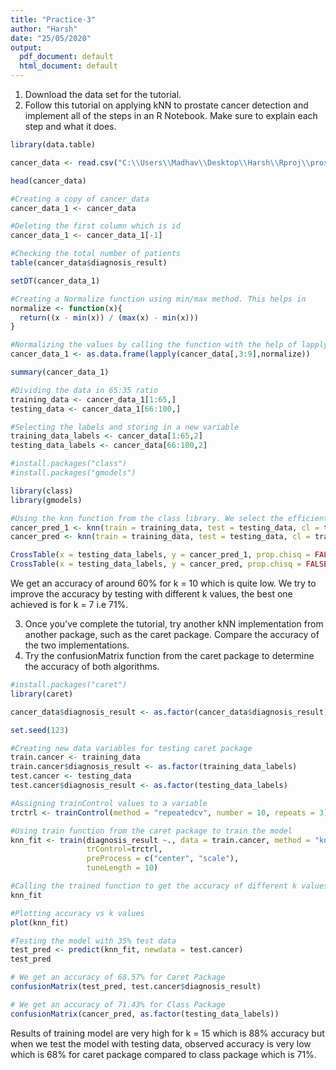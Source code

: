```yaml
---
title: "Practice-3"
author: "Harsh"
date: "25/05/2020"
output:
  pdf_document: default
  html_document: default
---
```


1. Download the data set for the tutorial.
2. Follow this tutorial on applying kNN to prostate cancer detection and implement all of the steps in an R Notebook. Make sure to explain each step and what it does.

```r

library(data.table)

cancer_data <- read.csv("C:\\Users\\Madhav\\Desktop\\Harsh\\Rproj\\prostate_cancer.csv", header = TRUE, stringsAsFactors = FALSE)

head(cancer_data)

#Creating a copy of cancer_data
cancer_data_1 <- cancer_data

#Deleting the first column which is id 
cancer_data_1 <- cancer_data_1[-1]

#Checking the total number of patients
table(cancer_data$diagnosis_result)

setDT(cancer_data_1)

#Creating a Normalize function using min/max method. This helps in 
normalize <- function(x){
  return((x - min(x)) / (max(x) - min(x)))
}

#Normalizing the values by calling the function with the help of lapply
cancer_data_1 <- as.data.frame(lapply(cancer_data[,3:9],normalize))

summary(cancer_data_1)

#Dividing the data in 65:35 ratio
training_data <- cancer_data_1[1:65,]
testing_data <- cancer_data_1[66:100,]

#Selecting the labels and storing in a new variable
training_data_labels <- cancer_data[1:65,2]
testing_data_labels <- cancer_data[66:100,2]

```


```r

#install.packages("class")
#install.packages("gmodels")

library(class)
library(gmodels)

#Using the knn function from the class library. We select the efficient value which is k = 7. We get an accuracy of 71.4% with k = 7 and With k = 10 we get 62%
cancer_pred_1 <- knn(train = training_data, test = testing_data, cl = training_data_labels, k = 10)
cancer_pred <- knn(train = training_data, test = testing_data, cl = training_data_labels, k = 7)

CrossTable(x = testing_data_labels, y = cancer_pred_1, prop.chisq = FALSE)
CrossTable(x = testing_data_labels, y = cancer_pred, prop.chisq = FALSE)

```
We get an accuracy of around 60% for k = 10 which is quite low. We try to improve the accuracy by testing with different k values, the best one achieved is for k = 7 i.e 71%.


3. Once you've complete the tutorial, try another kNN implementation from another package, such as the caret package. Compare the accuracy of the two implementations.
4. Try the confusionMatrix function from the caret package to determine the accuracy of both algorithms.

```r

#install.packages("caret")
library(caret)

cancer_data$diagnosis_result <- as.factor(cancer_data$diagnosis_result)

set.seed(123)

#Creating new data variables for testing caret package
train.cancer <- training_data
train.cancer$diagnosis_result <- as.factor(training_data_labels)
test.cancer <- testing_data
test.cancer$diagnosis_result <- as.factor(testing_data_labels)

#Assigning trainControl values to a variable
trctrl <- trainControl(method = "repeatedcv", number = 10, repeats = 3)

#Using train function from the caret package to train the model
knn_fit <- train(diagnosis_result ~., data = train.cancer, method = "knn",
                 trControl=trctrl,
                 preProcess = c("center", "scale"),
                 tuneLength = 10)

#Calling the trained function to get the accuracy of different k values
knn_fit

#Plotting accuracy vs k values
plot(knn_fit)

#Testing the model with 35% test data
test_pred <- predict(knn_fit, newdata = test.cancer)
test_pred

# We get an accuracy of 68.57% for Caret Package
confusionMatrix(test_pred, test.cancer$diagnosis_result)

# We get an accuracy of 71.43% for Class Package
confusionMatrix(cancer_pred, as.factor(testing_data_labels))

```

Results of training model are very high for k = 15 which is 88% accuracy but when we test the model with testing data, observed accuracy is very low which is 68% for caret package compared to class package which is 71%.
